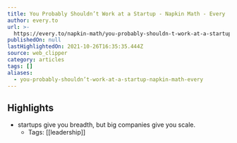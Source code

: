 ```yaml
---
title: You Probably Shouldn’t Work at a Startup - Napkin Math - Every
author: every.to
url: >-
  https://every.to/napkin-math/you-probably-shouldn-t-work-at-a-startup-9387b632-345c-4a22-bac0-3cb92f0eecf1?utm_source=pocket_mylist
publishedOn: null
lastHighlightedOn: 2021-10-26T16:35:35.444Z
source: web_clipper
category: articles
tags: []
aliases:
  - you-probably-shouldn’t-work-at-a-startup-napkin-math-every
---
```

## Highlights
- startups give you breadth, but big companies give you scale.
    - Tags: [[leadership]]
